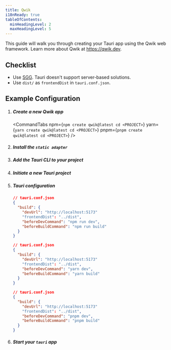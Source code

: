 ```yaml
---
title: Qwik
i18nReady: true
tableOfContents:
  minHeadingLevel: 2
  maxHeadingLevel: 5
---
```



This guide will walk you through creating your Tauri app using the Qwik web framework. Learn more about Qwik at https://qwik.dev.

## Checklist

- Use [SGG](https://qwik.dev/docs/guides/static-site-generation/). Tauri doesn't support server-based solutions.
- Use `dist/` as `frontendDist` in `tauri.conf.json`.

## Example Configuration

<Steps>

1.  ##### Create a new Qwik app

    <CommandTabs
      npm={`npm create qwik@latest
cd <PROJECT>`}
      yarn={`yarn create qwik@latest
cd <PROJECT>`}
      pnpm={`pnpm create qwik@latest
cd <PROJECT>`}
    />

1.  ##### Install the `static adapter`

    <CommandTabs
      npm="npm run qwik add static"
      yarn="yarn qwik add static"
      pnpm="pnpm qwik add static"
    />

1.  ##### Add the Tauri CLI to your project

    <CommandTabs
      npm="npm install -D @tauri-apps/cli"
      yarn="yarn add -D @tauri-apps/cli"
      pnpm="pnpm add -D @tauri-apps/cli"
    />

1.  ##### Initiate a new Tauri project

    <CommandTabs
      npm="npm run tauri init"
      yarn="yarn tauri init"
      pnpm="pnpm tauri init"
    />

1.  ##### Tauri configuration

    <Tabs>

    <TabItem label="npm">

    ```json
    // tauri.conf.json
    {
      "build": {
        "devUrl": "http://localhost:5173"
        "frontendDist": "../dist",
        "beforeDevCommand": "npm run dev",
        "beforeBuildCommand": "npm run build"
      }
    }
    ```

    </TabItem>

    <TabItem label="yarn">

    ```json
    // tauri.conf.json
    {
      "build": {
        "devUrl": "http://localhost:5173"
        "frontendDist": "../dist",
        "beforeDevCommand": "yarn dev",
        "beforeBuildCommand": "yarn build"
      }
    }
    ```

    </TabItem>

    <TabItem label="pnpm">

    ```json
    // tauri.conf.json
    {
      "build": {
        "devUrl": "http://localhost:5173"
        "frontendDist": "../dist",
        "beforeDevCommand": "pnpm dev",
        "beforeBuildCommand": "pnpm build"
      }
    }
    ```

    </TabItem>

    </Tabs>

1.  ##### Start your `tauri` app

    <CommandTabs
      npm="npm run tauri dev"
      yarn="yarn tauri dev"
      pnpm="pnpm tauri dev"
    />

</Steps>
